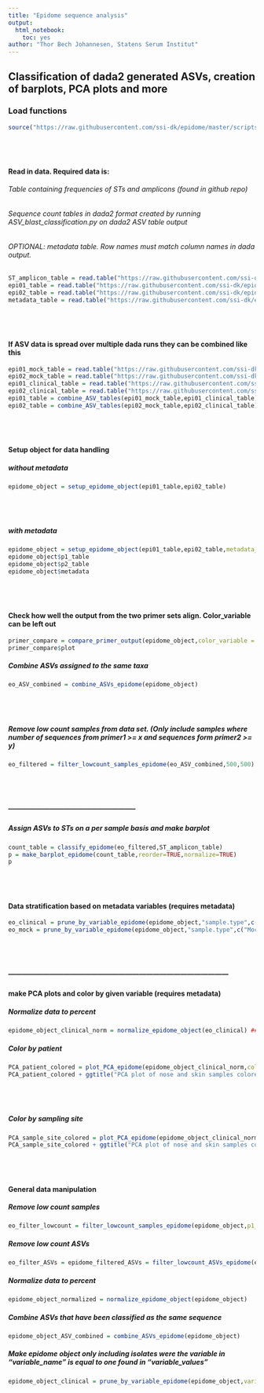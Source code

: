 ```yaml
---
title: "Epidome sequence analysis"
output:
  html_notebook:
    toc: yes
author: "Thor Bech Johannesen, Statens Serum Institut"
---
```



## **Classification of dada2 generated ASVs, creation of barplots, PCA plots and more**

### Load functions

```r
source("https://raw.githubusercontent.com/ssi-dk/epidome/master/scripts/epidome_functions.R")
```
#### <br></br>
#### Read in data. Required data is:
###### Table containing frequencies of STs and amplicons (found in github repo)
###### Sequence count tables in dada2 format created by running ASV_blast_classification.py on dada2 ASV table output
###### OPTIONAL: metadata table. Row names must match column names in dada output.
```r
ST_amplicon_table = read.table("https://raw.githubusercontent.com/ssi-dk/epidome/master/DB/epidome_ST_amplicon_frequencies.txt",sep = "\t")
epi01_table = read.table("https://raw.githubusercontent.com/ssi-dk/epidome/master/example_data/190920_run1_G216_classified_995p.csv",sep = ";",header=TRUE,row.names=1)
epi02_table = read.table("https://raw.githubusercontent.com/ssi-dk/epidome/master/example_data/190920_run1_yycH_classified_995p.csv",sep = ";",header=TRUE,row.names=1)
metadata_table = read.table("https://raw.githubusercontent.com/ssi-dk/epidome/master/example_data/article_metadata.txt",header=TRUE,row.names=1)
```
#### <br></br>
#### If ASV data is spread over multiple dada runs they can be combined like this
```r
epi01_mock_table = read.table("https://raw.githubusercontent.com/ssi-dk/epidome/master/example_data/190920_run2_g216_test.csv",sep = ";",header=TRUE,row.names=1)
epi02_mock_table = read.table("https://raw.githubusercontent.com/ssi-dk/epidome/master/example_data/190920_run2_yycH_test.csv",sep = ";",header=TRUE,row.names=1)
epi01_clinical_table = read.table("https://raw.githubusercontent.com/ssi-dk/epidome/master/example_data/190920_run1_G216_classified_995p.csv",sep = ";",header=TRUE,row.names=1)
epi02_clinical_table = read.table("https://raw.githubusercontent.com/ssi-dk/epidome/master/example_data/190920_run1_yycH_classified_995p.csv",sep = ";",header=TRUE,row.names=1)
epi01_table = combine_ASV_tables(epi01_mock_table,epi01_clinical_table)
epi02_table = combine_ASV_tables(epi02_mock_table,epi02_clinical_table)
```


#### <br></br>
#### Setup object for data handling
##### without metadata
```r
epidome_object = setup_epidome_object(epi01_table,epi02_table)
```
#### <br></br>
##### with metadata
```r
epidome_object = setup_epidome_object(epi01_table,epi02_table,metadata_table = metadata_table)
epidome_object$p1_table
epidome_object$p2_table
epidome_object$metadata
```
#### <br></br>
#### Check how well the output from the two primer sets align. Color_variable can be left out
```r
primer_compare = compare_primer_output(epidome_object,color_variable = "sample.type")
primer_compare$plot
```

##### Combine ASVs assigned to the same taxa
```r
eo_ASV_combined = combine_ASVs_epidome(epidome_object)
```
#### <br></br>


##### Remove low count samples from data set. (Only include samples where number of sequences from primer1 >= x and sequences form primer2 >= y)
```r
eo_filtered = filter_lowcount_samples_epidome(eo_ASV_combined,500,500)
```
#### <br></br>

#####  --------------------------------------------------------
##### Assign ASVs to STs on a per sample basis and make barplot
```r
count_table = classify_epidome(eo_filtered,ST_amplicon_table)
p = make_barplot_epidome(count_table,reorder=TRUE,normalize=TRUE)
p
```


#### <br></br>

#### Data stratification based on metadata variables (requires metadata)
```r
eo_clinical = prune_by_variable_epidome(epidome_object,"sample.type",c("Clinical"))
eo_mock = prune_by_variable_epidome(epidome_object,"sample.type",c("Mock community"))
```
#### <br></br>

#####  ------------------------------------------------------------------------------------------------
#### make PCA plots and color by given variable (requires metadata)
##### Normalize data to percent
```r
epidome_object_clinical_norm = normalize_epidome_object(eo_clinical) ### Normalize counts to percent


```

##### Color by patient
```r
PCA_patient_colored = plot_PCA_epidome(epidome_object_clinical_norm,color_variable = "patient.ID",colors = c(),plot_ellipse = FALSE)
PCA_patient_colored + ggtitle("PCA plot of nose and skin samples colored by subject")

```

#### <br></br>

##### Color by sampling site
```r
PCA_sample_site_colored = plot_PCA_epidome(epidome_object_clinical_norm,color_variable = "sample.site",colors = c("Red","Blue"),plot_ellipse = TRUE)
PCA_sample_site_colored + ggtitle("PCA plot of nose and skin samples colored by sampling site")

```
#### <br></br>

#### General data manipulation
##### Remove low count samples
```r
eo_filter_lowcount = filter_lowcount_samples_epidome(epidome_object,p1_threshold = 500,p2_threshold = 500)
```
##### Remove low count ASVs
```r
eo_filter_ASVs = epidome_filtered_ASVs = filter_lowcount_ASVs_epidome(epidome_object,percent_threshold = 1)
```
##### Normalize data to percent
```r
epidome_object_normalized = normalize_epidome_object(epidome_object)
```

##### Combine ASVs that have been classified as the same sequence
```r
epidome_object_ASV_combined = combine_ASVs_epidome(epidome_object)
```
##### Make epidome object only including isolates were the variable in "variable_name" is equal to one found in "variable_values"
```r
epidome_object_clinical = prune_by_variable_epidome(epidome_object,variable_name = "sample.type",variable_values = c("Clinical"))
```

